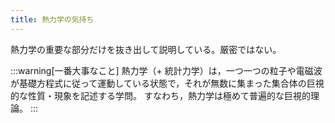 ```yaml
---
title: 熱力学の気持ち
---
```

熱力学の重要な部分だけを抜き出して説明している。厳密ではない。

:::warning[一番大事なこと]
熱力学（+ 統計力学）は，一つ一つの粒子や電磁波が基礎方程式に従って運動している状態で，それが無数に集まった集合体の巨視的な性質・現象を記述する学問。
すなわち，熱力学は極めて普遍的な巨視的理論。
:::


<DocCardList />
